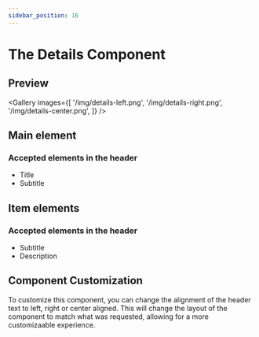 ```yaml
---
sidebar_position: 16
---
```



# The Details Component

## Preview

<Gallery images={[
  '/img/details-left.png',
  '/img/details-right.png',
  '/img/details-center.png',
]} />

## Main element

### Accepted elements in the header
- Title
- Subtitle

## Item elements

### Accepted elements in the header
- Subtitle
- Description


## Component Customization

To customize this component, you can change the alignment of the header text to left, right or center aligned. This will change the layout of the component to match what was requested, allowing for a more customizaable experience.


